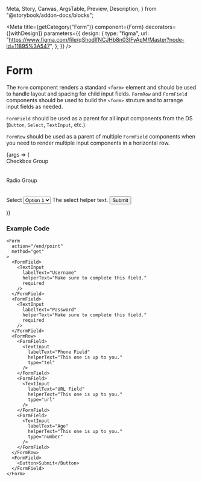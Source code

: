   Meta,
  Story,
  Canvas,
  ArgsTable,
  Preview,
  Description,
} from "@storybook/addon-docs/blocks";


<Meta
  title={getCategory("Form")}
  component={Form}
  decorators={[withDesign]}
  parameters={{
    design: {
      type: "figma",
      url:
        "https://www.figma.com/file/qShodlfNCJHb8n03IFyApM/Master?node-id=11895%3A547",
    },
  }}
/>

# Form

<Description of={Form} />

The `Form` component renders a standard `<form>` element and should be used to handle layout and spacing for child input fields. `FormRow` and `FormField` components should be used to build the `<form>` struture and to arrange input fields as needed.

`FormField` should be used as a parent for all input components from the DS (`Button`, `Select`, `TextInput`, etc.).

`FormRow` should be used as a parent of multiple `FormField` components when you need to render multiple input components in a horizontal row.

<Preview withToolbar>
  <Story
    name="Form"
    args={{
      action: "/end/point",
      id: "custom-form-id",
      method: "get",
    }}
    argTypes={{
      method: {
        control: {
          type: "radio",
          options: ["get", "post"],
        },
      },
    }}
  >
    {args => (
      <Form {...args}>
        <FormField>
          <TextInput
            labelText="Username"
            helperText="Make sure to complete this field."
            required
          />
        </FormField>
        <FormField>
          <TextInput
            labelText="Password"
            helperText="Make sure to complete this field."
            required
          />
        </FormField>
        <FormRow>
          <FormField>
            <TextInput
              labelText="Phone Field"
              helperText="This one is up to you."
              type="tel"
            />
          </FormField>
          <FormField>
            <TextInput
              labelText="URL Field"
              helperText="This one is up to you."
              type="url"
            />
          </FormField>
          <FormField>
            <TextInput
              labelText="Age"
              helperText="This one is up to you."
              type="number"
            />
          </FormField>
        </FormRow>
        <FormRow>
          <FormField>
            <Label>Checkbox Group</Label>
            <Checkbox labelText="Checkbox 1" showLabel />
            <br />
            <Checkbox labelText="Checkbox 1" showLabel />
            <br />
            <Checkbox labelText="Checkbox 1" showLabel />
            <br />
            <Checkbox labelText="Checkbox 1" showLabel />
          </FormField>
          <FormField>
            <Label>Radio Group</Label>
            <Radio labelText="Radio 1" showLabel />
            <br />
            <Radio labelText="Radio 2" showLabel />
            <br />
            <Radio labelText="Radio 3" showLabel />
            <br />
            <Radio labelText="Radio 4" showLabel />
          </FormField>
          <FormField>
            <Label>Select</Label>
            <Select>
              <option>Option 1</option>
              <option>Option 2</option>
              <option>Option 3</option>
            </Select>
            <HelperErrorText>The select helper text.</HelperErrorText>
          </FormField>
        </FormRow>
        <FormField>
          <Button>Submit</Button>
        </FormField>
      </Form>
    )}
  </Story>
</Preview>

<ArgsTable story="Form" />

### Example Code

```
<Form
  action="/end/point"
  method="get"
>
  <FormField>
    <TextInput
      labelText="Username"
      helperText="Make sure to complete this field."
      required
    />
  </FormField>
  <FormField>
    <TextInput
      labelText="Password"
      helperText="Make sure to complete this field."
      required
    />
  </FormField>
  <FormRow>
    <FormField>
      <TextInput
        labelText="Phone Field"
        helperText="This one is up to you."
        type="tel"
      />
    </FormField>
    <FormField>
      <TextInput
        labelText="URL Field"
        helperText="This one is up to you."
        type="url"
      />
    </FormField>
    <FormField>
      <TextInput
        labelText="Age"
        helperText="This one is up to you."
        type="number"
      />
    </FormField>
  </FormRow>
  <FormField>
    <Button>Submit</Button>
  </FormField>
</Form>
```
